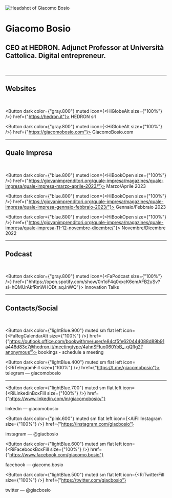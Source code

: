 
![Headshot of Giacomo Bosio](/img/header.png)

# Giacomo Bosio

## CEO at HEDRON. Adjunct Professor at Università Cattolica. Digital entrepreneur.

<br />

---

## Websites

<br />

<Button dark color={"gray.800"} muted icon={<HiGlobeAlt size={"100%"} />} href={"https://hedron.it"}>
  <span>HEDRON srl</span>
</Button>

<Button dark color={"gray.800"} muted icon={<HiGlobeAlt size={"100%"} />} href={"https://giacomobosio.com"}>
  <span>GiacomoBosio.com</span>
</Button>

---

## Quale Impresa

<br />

<Button dark color={"blue.800"} muted icon={<HiBookOpen size={"100%"} />} href={"https://giovanimprenditori.org/quale-impresa/magazines/quale-impresa/quale-impresa-marzo-aprile-2023/"}>
  <span>Marzo/Aprile 2023</span>
</Button>

<Button dark color={"blue.800"} muted icon={<HiBookOpen size={"100%"} />} href={"https://giovanimprenditori.org/quale-impresa/magazines/quale-impresa/quale-impresa-gennaio-febbraio-2023/"}>
  <span>Gennaio/Febbraio 2023</span>
</Button>

<Button dark color={"blue.800"} muted icon={<HiBookOpen size={"100%"} />} href={"https://giovanimprenditori.org/quale-impresa/magazines/quale-impresa/quale-impresa-11-12-novembre-dicembre/"}>
  <span>Novembre/Dicembre 2022</span>
</Button>

---

## Podcast

<br />

<Button dark color={"gray.800"} muted icon={<FaPodcast size={"100%"} />} href={"hhttps://open.spotify.com/show/0n1oF4q0xxcK6emAFB2uSv?si=hQMUrAkfRmWHODt_aqJnWQ"}>
  <span>Innovation Talks</span>
</Button>

---

## Contacts/Social

<br />

<Button dark color={"lightBlue.900"} muted sm flat left icon={<FaRegCalendarAlt size={"100%"} />} href={"https://outlook.office.com/bookwithme/user/e84cf5fe620444088d89b91a448d83e7@hedron.it/meetingtype/4ahnSFIuo060YoB_-qQflg2?anonymous"}>
  <span>bookings - schedule a meeting</span>
</Button>

<Button dark color={"lightBlue.400"} muted sm flat left icon={<RiTelegramFill size={"100%"} />} href={"https://t.me/giacomobosio"}>
  <span>telegram — giacomobosio</span>
</Button>

---

<Button
  dark
  color={"lightBlue.700"}
  muted
  sm
  flat
  left
  icon={<RiLinkedinBoxFill size={"100%"} />}
  href={"https://www.linkedin.com/in/giacomobosio/"}
>
  <span>linkedin — giacomobosio</span>
</Button>

<Button
  dark
  color={"pink.600"}
  muted
  sm
  flat
  left
  icon={<AiFillInstagram size={"100%"} />}
  href={"https://instagram.com/giacbosio"}
>
  <span>instagram — @giacbosio</span>
</Button>

<Button
  dark
  color={"lightBlue.600"}
  muted
  sm
  flat
  left
  icon={<RiFacebookBoxFill size={"100%"} />}
  href={"https://www.facebook.com/giacomo.bosio"}
>
  <span>facebook — giacomo.bosio</span>
</Button>

<Button
  dark
  color={"lightBlue.500"}
  muted
  sm
  flat
  left
  icon={<RiTwitterFill size={"100%"} />}
  href={"https://twitter.com/giacbosio"}
>
  <span>twitter — @giacbosio</span>
</Button>
